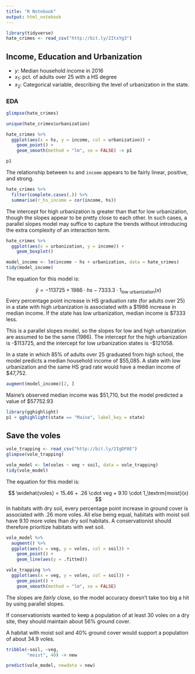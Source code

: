 ```yaml
---
title: "R Notebook"
output: html_notebook
---
```


```r
library(tidyverse)
hate_crimes <- read_csv("http://bit.ly/2ItxYg3")
```

## Income, Education and Urbanization

* $y$: Median household income in 2016
* $x_1$: pct. of adults over 25 with a HS degree
* $x_2$: Categorical variable, describing the level of urbanization in the state.

### EDA
```r
glimpse(hate_crimes)
```
```r
unique(hate_crimes$urbanization)
```
```r
hate_crimes %>% 
  ggplot(aes(x = hs, y = income, col = urbanization)) +
    geom_point() +
    geom_smooth(method = "lm", se = FALSE) -> p1

p1
```
The relationship between `hs` and `income` appears to be fairly linear, positive, and strong.

```r
hate_crimes %>% 
  filter(complete.cases(.)) %>% 
  summarise(r_hs_income = cor(income, hs))
```
The intercept for high urbanization is greater than that for low urbanization, though the slopes appear to be pretty close to each other. In such cases, a parallel slopes model may suffice to capture the trends without introducing the extra complexity of an interaction term.
```r
hate_crimes %>% 
  ggplot(aes(x = urbanization, y = income)) +
    geom_boxplot()
```
```r
model_income <- lm(income ~ hs + urbanization, data = hate_crimes)
tidy(model_income)
```
The equation for this model is:

$$
\hat{y} = -113725 + 1986 \cdot hs - 7333.3 \cdot 1_\textrm{low urbanization}(x)
$$
Every percentage point increase in HS graduation rate (for adults over 25) in a state with high urbanization is associated with a \$1986 increase in median income. If the state has low urbanization, median income is \$7333 less.

This is a parallel slopes model, so the slopes for low and high urbanization are assumed to be the same (1986). The intercept for the high urbanization is -\$113725, and the intercept for low urbanization states is -\$121058.

In a state in which 85% of adults over 25 graduated from high school, the model predicts a median household income of \$55,085. A state with low urbanization and the same HS grad rate would have a median income of \$47,752.

```r
augment(model_income)[2, ]
```
Maine's observed median income was \$51,710, but the model predicted a value of \$57752.93

```r
library(gghighlight)
p1 + gghighlight(state == "Maine", label_key = state)
```
## Save the voles

```r
vole_trapping <- read_csv("http://bit.ly/2IgDF0E")
glimpse(vole_trapping)
```
```r
vole_model <- lm(voles ~ veg + soil, data = vole_trapping)
tidy(vole_model)
```
The equation for this model is:

$$
\widehat{voles} = 15.46 + .26 \cdot veg + 9.10 \cdot 1_\textrm{moist}(x)
$$
In habitats with dry soil, every percentage point increase in ground cover is associated with .26 more voles. All else being equal, habitats with moist soil have 9.10 more voles than dry soil habitats. A conservationist should therefore prioritize habitats with wet soil.

```r
vole_model %>%
  augment() %>% 
  ggplot(aes(x = veg, y = voles, col = soil)) +
    geom_point() +
    geom_line(aes(y = .fitted))
```
```r
vole_trapping %>% 
  ggplot(aes(x = veg, y = voles, col = soil)) +
    geom_point() +
    geom_smooth(method = "lm", se = FALSE)
```
The slopes are *fairly* close, so the model accuracy doesn't take too big a hit by using parallel slopes.

If conservationists wanted to keep a population of at least 30 voles on a dry site, they should maintain about 56% ground cover.

A habitat with moist soil and 40% ground cover would support a population of about 34.9 voles.
```r
tribble(~soil, ~veg,
        "moist", 40) -> new

predict(vole_model, newdata = new)
```


